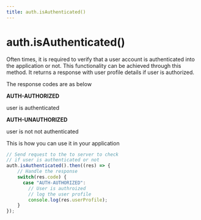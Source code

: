 ```yaml
---
title: auth.isAuthenticated()
---
```


# auth.isAuthenticated()

Often times, it is required to verify that a user account is authenticated into the application or not. This functionality can be achieved through this method. It returns a response with user profile details if user is authorized.

The response codes are as below

**AUTH-AUTHORIZED**

user is authenticated

**AUTH-UNAUTHORIZED**

user is not not authenticated

This is how you can use it in your application

```js
// Send request to the to server to check
// if user is authenticated or not
auth.isAuthenticated().then((res) => {
    // Handle the response
    switch(res.code) {
      case "AUTH-AUTHORIZED": 
        // User is authroized
        // log the user profile
        console.log(res.userProfile);
    }
});
```

